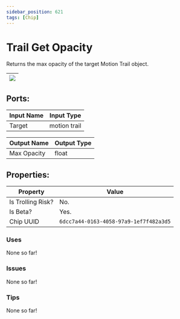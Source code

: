 ```yaml
---
sidebar_position: 621
tags: [Chip]
---
```


# Trail Get Opacity


Returns the max opacity of the target Motion Trail object.

| ![](https://images-ext-2.discordapp.net/external/MPmIaQzlEPmgGWlgi-WxBBXt0Bjv_zWPkg1y1f_sy3s/https/www.recroomcircuits.com/image/circuit/absolute-value?width=206&height=108) |
|-----|

## Ports:

| Input Name | Input Type |
|-----------|-----------|
| Target | motion trail |

| Output Name | Output Type |
|-----------|-----------|
| Max Opacity | float |

## Properties:

| Property  | Value |
|-------------------|-----------|
| Is Trolling Risk? | No. |
| Is Beta? | Yes. |
| Chip UUID | `6dcc7a44-0163-4058-97a9-1ef7f482a3d5` |

### Uses
None so far!

### Issues
None so far!

### Tips
None so far!
